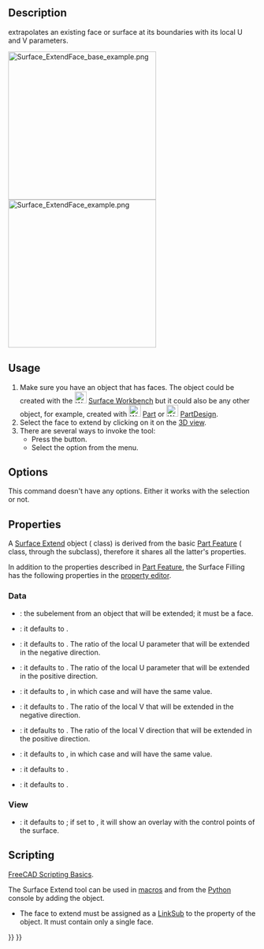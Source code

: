 <languages/>

{{Docnav
|[[Surface_Sections|Sections]]
|[[Surface_CurveOnMesh|CurveOnMesh]]
|[[Surface_Workbench|Surface]]
|IconL=Surface_Sections.svg
|IconR=Surface_CurveOnMesh.svg
|IconC=Workbench_Surface.svg
}}

{{GuiCommand
|Name=Surface ExtendFace
|MenuLocation=Surface → Extend Face
|Workbenches=[[Surface_Workbench|Surface]]
|Version=0.17
}}

==Description==

{{Button|[[File:Surface_ExtendFace.svg|16px]] [[Surface_ExtendFace|Surface ExtendFace]]}} extrapolates an existing face or surface at its boundaries with its local U and V parameters.

[[File:Surface_ExtendFace_base_example.png|300px]] [[File:Surface_ExtendFace_example.png|300px]]

{{Caption|Left: original face. Right: extended face.}}

==Usage==

# Make sure you have an object that has faces. The object could be created with the [[File:Workbench_Surface.svg|24px]] [[Surface_Workbench|Surface Workbench]] but it could also be any other object, for example, created with [[File:Workbench_Part.svg|24px]] [[Part_Workbench|Part]] or [[File:Workbench_PartDesign.svg|24px]] [[PartDesign_Workbench|PartDesign]].
# Select the face to extend by clicking on it on the [[3D_view|3D view]].
# There are several ways to invoke the tool:
#* Press the {{Button|[[File:Surface_ExtendFace.svg|16px]] [[Surface_ExtendFace|Extend Face]]}} button.
#* Select the {{MenuCommand|Surface → [[Image:Surface_ExtendFace.svg|16px]] Extend Face}} option from the menu.

==Options==

This command doesn't have any options. Either it works with the selection or not.

==Properties==

A [[Surface_ExtendFace|Surface Extend]] object ({{incode|Surface::Extend}} class) is derived from the basic [[Part_Feature|Part Feature]] ({{incode|Part::Feature}} class, through the {{incode|Part::Spline}} subclass), therefore it shares all the latter's properties.

In addition to the properties described in [[Part_Feature|Part Feature]], the Surface Filling has the following properties in the [[Property_editor|property editor]].

=== Data ===

{{TitleProperty|Base}}

* {{PropertyData|Face|LinkSub}}: the subelement from an object that will be extended; it must be a face.
* {{PropertyData|Tolerance|FloatConstraint}}: it defaults to {{Value|0.1}}.

* {{PropertyData|Extend UNeg|FloatConstraint}}: it defaults to {{Value|0.05}}. The ratio of the local U parameter that will be extended in the negative direction.
* {{PropertyData|Extend UPos|FloatConstraint}}: it defaults to {{Value|0.05}}. The ratio of the local U parameter that will be extended in the positive direction.
* {{PropertyData|Extend USymetric|Bool}}: it defaults to {{TRUE}}, in which case {{PropertyData|Extend UNeg}} and {{PropertyData|Extend UPos}} will have the same value.

* {{PropertyData|Extend VNeg|FloatConstraint}}: it defaults to {{Value|0.05}}. The ratio of the local V that will be extended in the negative direction.
* {{PropertyData|Extend VPos|FloatConstraint}}: it defaults to {{Value|0.05}}. The ratio of the local V direction that will be extended in the positive direction.
* {{PropertyData|Extend VSymetric|Bool}}: it defaults to {{TRUE}}, in which case {{PropertyData|Extend VNeg}} and {{PropertyData|Extend VPos}} will have the same value.

* {{PropertyData|SampleU|IntegerConstraint}}: it defaults to {{Value|32}}.
* {{PropertyData|SampleV|IntegerConstraint}}: it defaults to {{Value|32}}.

=== View === 

{{TitleProperty|Base}}

* {{PropertyView|Control Points|Bool}}: it defaults to {{FALSE}}; if set to {{TRUE}}, it will show an overlay with the control points of the surface.

== Scripting ==

{{Emphasis|See also:}} [[FreeCAD_Scripting_Basics|FreeCAD Scripting Basics]].

The Surface Extend tool can be used in [[Macros|macros]] and from the [[Python|Python]] console by adding the {{incode|Surface::Extend}} object.
* The face to extend must be assigned as a [[FeaturePython_Custom_Properties#App::PropertyLinkSub|LinkSub]] to the {{incode|Face}} property of the object. It must contain only a single face.

{{Code|code=
import FreeCAD as App
import Draft

doc = App.newDocument()

a = App.Vector(-20, -20, 0)
b = App.Vector(-18, 25, 0)
c = App.Vector(60, 26, 0)
d = App.Vector(33, -20, 0)

points = [a, App.Vector(-20, -8, 0), b, c,
          App.Vector(37, 4, 0), d,
          App.Vector(-2, -18, 0), a]
obj = Draft.make_bspline(points)
doc.recompute()

if App.GuiUp:
    obj.ViewObject.Visibility = False

surf = doc.addObject("Surface::Filling", "Surface")
surf.BoundaryEdges = [(obj, "Edge1")]
doc.recompute()

# ---------------------------------------------------------
points_spl = [App.Vector(-10, 0, 2),
              App.Vector(4, 0, 7),
              App.Vector(18, 0, -5),
              App.Vector(25, 0, 0),
              App.Vector(30, 0, 0)]
aux_edge = Draft.make_bspline(points_spl)
doc.recompute()

surf.UnboundEdges = [(aux_edge, "Edge1")]
doc.recompute()

# ---------------------------------------------------------
surf_extended = doc.addObject("Surface::Extend", "Surface")
surf_extended.Face = [surf, "Face1"]
doc.recompute()
}}


{{Docnav
|[[Surface_Sections|Sections]]
|[[Surface_CurveOnMesh|CurveOnMesh]]
|[[Surface_Workbench|Surface]]
|IconL=Surface_Sections.svg
|IconR=Surface_CurveOnMesh.svg
|IconC=Workbench_Surface.svg
}}

{{Surface Tools navi{{#translation:}}}}
{{Userdocnavi{{#translation:}}}}